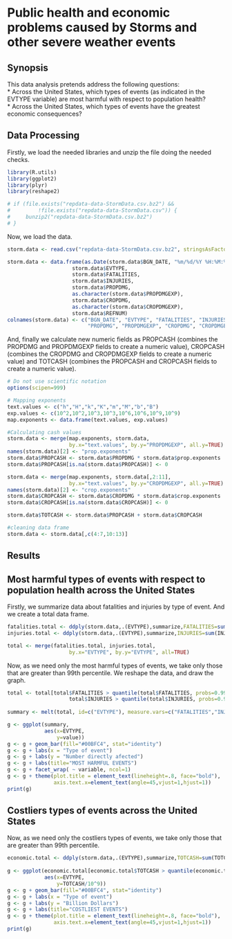 Public health and economic problems caused by Storms and other severe weather events 
====================================================================================

## Synopsis
This data analysis pretends address the following questions:   
* Across the United States, which types of events (as indicated in the EVTYPE variable) are most harmful with respect to population health?   
* Across the United States, which types of events have the greatest economic consequences?   

## Data Processing

Firstly, we load the needed libraries and unzip the file doing the needed checks.
```r
library(R.utils)
library(ggplot2)
library(plyr)
library(reshape2)

# if (file.exists("repdata-data-StormData.csv.bz2") && 
#         !file.exists("repdata-data-StormData.csv")) {
#     bunzip2("repdata-data-StormData.csv.bz2")
# }
```

Now, we load the data.
```r
storm.data <- read.csv("repdata-data-StormData.csv.bz2", stringsAsFactors=FALSE)

storm.data <- data.frame(as.Date(storm.data$BGN_DATE, "%m/%d/%Y %H:%M:%S"), 
                     storm.data$EVTYPE, 
                     storm.data$FATALITIES, 
                     storm.data$INJURIES,
                     storm.data$PROPDMG,
                     as.character(storm.data$PROPDMGEXP),
                     storm.data$CROPDMG,
                     as.character(storm.data$CROPDMGEXP),
                     storm.data$REFNUM)
colnames(storm.data) <- c("BGN_DATE", "EVTYPE", "FATALITIES", "INJURIES", 
                          "PROPDMG", "PROPDMGEXP", "CROPDMG", "CROPDMGEXP","REFNUM")

```

And, finally we calculate new numeric fields as PROPCASH (combines the PROPDMG 
and PROPDMGEXP fields to create a numeric value), CROPCASH (combines the CROPDMG 
and CROPDMGEXP fields to create a numeric value) and TOTCASH (combines the PROPCASH 
and CROPCASH fields to create a numeric value).
```r
# Do not use scientific notation
options(scipen=999)

# Mapping exponents
text.values <- c("h","H","k","K","m","M","b","B")
exp.values <- c(10^2,10^2,10^3,10^3,10^6,10^6,10^9,10^9)
map.exponents <- data.frame(text.values, exp.values)

#Calculating cash values
storm.data <- merge(map.exponents, storm.data, 
                    by.x="text.values", by.y="PROPDMGEXP", all.y=TRUE)
names(storm.data)[2] <- "prop.exponents"
storm.data$PROPCASH <- storm.data$PROPDMG * storm.data$prop.exponents
storm.data$PROPCASH[is.na(storm.data$PROPCASH)] <- 0

storm.data <- merge(map.exponents, storm.data[,2:11], 
                    by.x="text.values", by.y="CROPDMGEXP", all.y=TRUE)
names(storm.data)[2] <- "crop.exponents"
storm.data$CROPCASH <- storm.data$CROPDMG * storm.data$crop.exponents
storm.data$CROPCASH[is.na(storm.data$CROPCASH)] <- 0

storm.data$TOTCASH <- storm.data$PROPCASH + storm.data$CROPCASH

#cleaning data frame
storm.data <- storm.data[,c(4:7,10:13)]
```


## Results

## Most harmful types of events with respect to population health across the United States

Firstly, we summarize data about fatalities and injuries by type of event. And we create a total data frame.
```r
fatalities.total <- ddply(storm.data,.(EVTYPE),summarize,FATALITIES=sum(FATALITIES, na.rm=TRUE))
injuries.total <- ddply(storm.data,.(EVTYPE),summarize,INJURIES=sum(INJURIES, na.rm=TRUE))

total <- merge(fatalities.total, injuries.total, 
                    by.x="EVTYPE", by.y="EVTYPE", all=TRUE)
```

Now, as we need only the most harmful types of events, we take only those that are greater than 99th percentile. We reshape the data, and draw the graph.
```r
total <- total[total$FATALITIES > quantile(total$FATALITIES, probs=0.99) |
                    total$INJURIES > quantile(total$INJURIES, probs=0.99),]
    
summary <- melt(total, id=c("EVTYPE"), measure.vars=c("FATALITIES","INJURIES"))
```

```r
g <- ggplot(summary,
            aes(x=EVTYPE, 
                y=value))
g <- g + geom_bar(fill="#00BFC4", stat="identity")
g <- g + labs(x = "Type of event") 
g <- g + labs(y = "Number directly afected")
g <- g + labs(title="MOST HARMFUL EVENTS")
g <- g + facet_wrap( ~ variable, ncol=1)
g <- g + theme(plot.title = element_text(lineheight=.8, face="bold"),
               axis.text.x=element_text(angle=45,vjust=1,hjust=1))
print(g)

```

## Costliers types of events across the United States

Now, as we need only the costliers types of events, we take only those that are greater than 99th percentile.   
```r
economic.total <- ddply(storm.data,.(EVTYPE),summarize,TOTCASH=sum(TOTCASH, na.rm=TRUE))
    
g <- ggplot(economic.total[economic.total$TOTCASH > quantile(economic.total$TOTCASH, probs=0.99),],
            aes(x=EVTYPE, 
                y=TOTCASH/10^9))
g <- g + geom_bar(fill="#00BFC4", stat="identity")
g <- g + labs(x = "Type of event") 
g <- g + labs(y = "Billion Dollars")
g <- g + labs(title="COSTLIEST EVENTS")
g <- g + theme(plot.title = element_text(lineheight=.8, face="bold"),
               axis.text.x=element_text(angle=45,vjust=1,hjust=1))
print(g)

```
